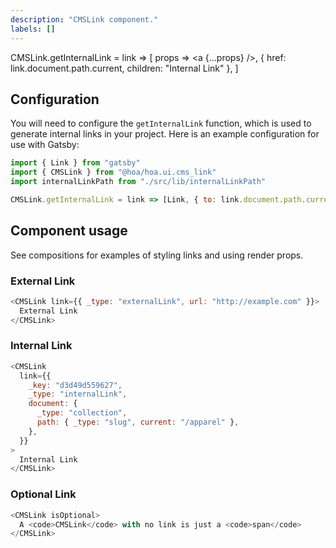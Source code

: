 ```yaml
---
description: "CMSLink component."
labels: []
---
```


CMSLink.getInternalLink = link => [
  props => <a {...props} />,
  { href: link.document.path.current, children: "Internal Link" },
]

## Configuration

You will need to configure the `getInternalLink` function, which is used to generate internal
links in your project. Here is an example configuration for use with Gatsby:

```js
import { Link } from "gatsby"
import { CMSLink } from "@hoa/hoa.ui.cms_link"
import internalLinkPath from "./src/lib/internalLinkPath"

CMSLink.getInternalLink = link => [Link, { to: link.document.path.current }]
```

## Component usage

See compositions for examples of styling links and using render props.

### External Link

```js live
<CMSLink link={{ _type: "externalLink", url: "http://example.com" }}>
  External Link
</CMSLink>
```

### Internal Link

```js live
<CMSLink
  link={{
    _key: "d3d49d559627",
    _type: "internalLink",
    document: {
      _type: "collection",
      path: { _type: "slug", current: "/apparel" },
    },
  }}
>
  Internal Link
</CMSLink>
```

### Optional Link

```js live
<CMSLink isOptional>
  A <code>CMSLink</code> with no link is just a <code>span</code>
</CMSLink>
```
